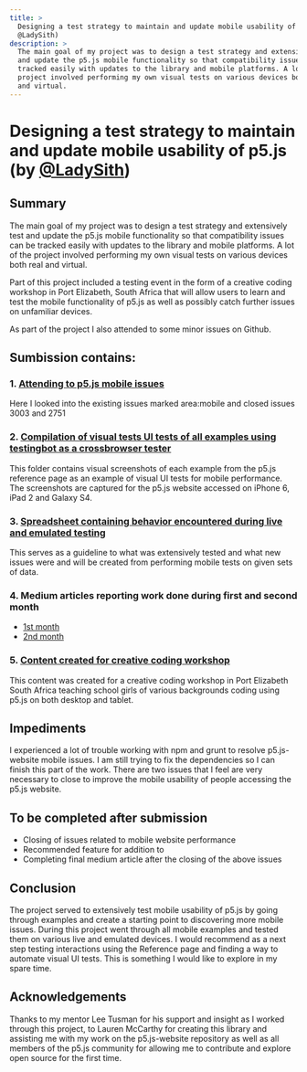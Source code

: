 ```yaml
---
title: >
  Designing a test strategy to maintain and update mobile usability of p5.js (by
  @LadySith)
description: >
  The main goal of my project was to design a test strategy and extensively test
  and update the p5.js mobile functionality so that compatibility issues can be
  tracked easily with updates to the library and mobile platforms. A lot of the
  project involved performing my own visual tests on various devices both real
  and virtual.
---
```

# Designing a test strategy to maintain and update mobile usability of p5.js (by [@LadySith](https://github.com/LadySith))

## Summary

The main goal of my project was to design a test strategy and extensively test and update the p5.js mobile functionality so that compatibility issues can be tracked easily with updates to the library and mobile platforms. A lot of the project involved performing my own visual tests on various devices both real and virtual.

Part of this project included a testing event in the form of a creative coding workshop in Port Elizabeth, South Africa that will allow users to learn and test the mobile functionality of p5.js as well as possibly catch further issues on unfamiliar devices.

As part of the project I also attended to some minor issues on Github.

## Sumbission contains:

### 1. [Attending to p5.js mobile issues](https://github.com/processing/p5.js/labels/area%3Amobile)

Here I looked into the existing issues marked area:mobile and closed issues 3003 and 2751

### 2. [Compilation of visual tests UI tests of all examples using testingbot as a crossbrowser tester](https://drive.google.com/open?id=18KFN2FEeeaRcO3-cKRupA_Atc7_EK8cH)

This folder contains visual screenshots of each example from the p5.js reference page as an example of visual UI tests for mobile performance. The screenshots are captured for the p5.js website accessed on iPhone 6, iPad 2 and Galaxy S4.

### 3. [Spreadsheet containing behavior encountered during live and emulated testing](https://docs.google.com/spreadsheets/d/1lLyFKmlT7l8ANvAVXYEiLj9-9kKhBiMXKNjZD2mBt5c/edit?usp=sharing)

This serves as a guideline to what was extensively tested and what new issues were and will be created from performing mobile tests on given sets of data.

### 4. Medium articles reporting work done during first and second month

* [1st month](https://medium.com/@_LadySith/designing-a-test-strategy-for-updating-mobile-functionality-of-p5-js-part-1-a8fe5a212e96)
* [2nd month](https://medium.com/@_LadySith/a-test-strategy-for-updating-mobile-functionality-of-p5-js-part-2-71c9f8f9af25)

### 5. [Content created for creative coding workshop](https://drive.google.com/drive/folders/1fVq3ufqNyeAvFotNYLdKSXmKe0rko0cD)

This content was created for a creative coding workshop in Port Elizabeth South Africa teaching school girls of various backgrounds coding using p5.js on both desktop and tablet.

## Impediments

I experienced a lot of trouble working with npm and grunt to resolve p5.js-website mobile issues. I am still trying to fix the dependencies so I can finish this part of the work. There are two issues that I feel are very necessary to close to improve the mobile usability of people accessing the p5.js website.

## To be completed after submission

* Closing of issues related to mobile website performance
* Recommended feature for addition to
* Completing final medium article after the closing of the above issues

## Conclusion

The project served to extensively test mobile usability of p5.js by going through examples and create a starting point to discovering more mobile issues. During this project went through all mobile examples and tested them on various live and emulated devices. I would recommend as a next step testing interactions using the Reference page and finding a way to automate visual UI tests. This is something I would like to explore in my spare time.

## Acknowledgements

Thanks to my mentor Lee Tusman for his support and insight as I worked through this project, to Lauren McCarthy for creating this library and assisting me with my work on the p5.js-website repository as well as all members of the p5.js community for allowing me to contribute and explore open source for the first time.
